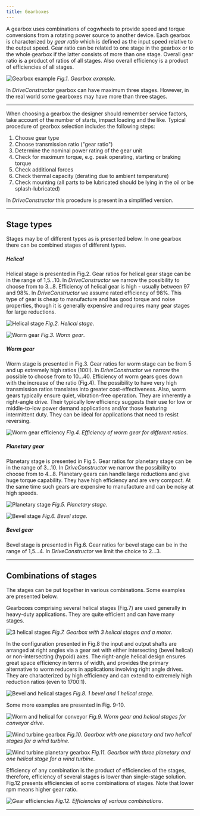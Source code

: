 ```yaml
---
title: Gearboxes
---
```


A gearbox uses combinations of cogwheels to provide speed and torque conversions
from a rotating power source to another device. Each gearbox is characterized by
_gear ratio_ which is defined as the input speed relative to the output speed.
Gear ratio can be related to one stage in the gearbox or to the whole gearbox if
the latter consists of more than one stage. Overall gear ratio is a product of
ratios of all stages. Also overall efficiency is a product of efficiencies of
all stages.

![Gearbox example](./images/industrial-gearbox-free-image.png)
_Fig.1. Gearbox example_.

In _DriveConstructor_ gearbox can have maximum three stages. However, in the
real world some gearboxes may have more than three stages.

---

When choosing a gearbox the designer should remember service factors, take
account of the number of starts, impact loading and the like. Typical procedure
of gearbox selection includes the following steps:

1. Choose gear type
2. Choose transmission ratio ("gear ratio")
3. Determine the nominal power rating of the gear unit
4. Check for maximum torque, e.g. peak operating, starting or braking torque
5. Check additional forces
6. Check thermal capacity (derating due to ambient temperature)
7. Check mounting (all parts to be lubricated should be lying in the oil or be
   splash-lubricated)

In _DriveConstructor_ this procedure is present in a simplified version.

---

## Stage types

Stages may be of different types as is presented below. In one gearbox there can
be combined stages of different types.

##### Helical

Helical stage is presented in Fig.2. Gear ratios for helical gear stage can be
in the range of 1,5...10. In _DriveConstructor_ we narrow the possibility to
choose from to 3...8. Efficiency of helical gear is high - usually between 97
and 98%. In _DriveConstructor_ we assume rated efficiency of 98%. This type of
gear is cheap to manufacture and has good torque and noise properties, though it
is generally expensive and requires many gear stages for large reductions.

![Helical stage](./images/gear_helical_stage3.png)
_Fig.2. Helical stage_.

![Worm gear](./images/gear_worm3.png)
_Fig.3. Worm gear_.

##### Worm gear

Worm stage is presented in Fig.3. Gear ratios for worm stage can be from 5 and
up extremely high ratios (100!). In _DriveConstructor_ we narrow the possible to
choose from to 10...40. Efficiency of worm gears goes down with the increase of
the ratio (Fig.4). The possibility to have very high transmission ratios
translates into greater cost-effectiveness. Also, worm gears typically ensure
quiet, vibration-free operation. They are inherently a right-angle drive. Their
typically low efficiency suggests their use for low or middle-to-low power
demand applications and/or those featuring intermittent duty. They can be ideal
for applications that need to resist reversing.

![Worm gear efficiency](./images/worm_helical_eff.png)
_Fig.4. Efficiency of worm gear for different ratios_.

##### Planetary gear

Planetary stage is presented in Fig.5. Gear ratios for planetary stage can be in
the range of 3...10. In _DriveConstructor_ we narrow the possibility to choose
from to 4...8. Planetary gears can handle large reductions and give huge torque
capability. They have high efficiency and are very compact. At the same time
such gears are expensive to manufacture and can be noisy at high speeds.

![Planetary stage](./images/gear_planetary_stage2.png)
_Fig.5. Planetary stage_.

![Bevel stage](./images/gear_bevel_stage2.png)
_Fig.6. Bevel stage_.

##### Bevel gear

Bevel stage is presented in Fig.6. Gear ratios for bevel stage can be in the
range of 1,5...4. In _DriveConstructor_ we limit the choice to 2...3.

---

## Combinations of stages

The stages can be put together in various combinations. Some examples are
presented below.

Gearboxes comprising several helical stages (Fig.7) are used generally in
heavy-duty applications. They are quite efficient and can have many stages.

![3 helical stages](./images/hel-hel-hel-motor.png)
_Fig.7. Gearbox with 3 helical stages and a motor_.

In the configuration presented in Fig.8 the input and output shafts are arranged
at right angles via a gear set with either intersecting (bevel helical) or
non-intersecting (hypoid) axes. The right-angle helical design ensures great
space efficiency in terms of width, and provides the primary alternative to worm
reducers in applications involving right angle drives. They are characterized by
high efficiency and can extend to extremely high reduction ratios (even to
1700:1).

![Bevel and helical stages](./images/bel-3hel.png)
_Fig.8. 1 bevel and 1 helical stage_.

Some more examples are presented in Fig. 9-10.

![Worm and helical for conveyor](./images/worm-hel-conv.png)
_Fig.9. Worm gear and helical stages for conveyor drive_.

![Wind turbine gearbox](./images/wind-turbine-gear-plan-hel-hel.png)
_Fig.10. Gearbox with one planetary and two helical stages for a wind turbine._

![Wind turbine planetary gearbox](./images/plan-plan-plan-hel.png)
_Fig.11. Gearbox with three planetary and one helical stage for a wind turbine_.

Efficiency of any combination is the product of efficiencies of the stages,
therefore, efficiency of several stages is lower than single-stage solution.
Fig.12 presents efficiencies of some combinations of stages. Note that lower rpm
means higher gear ratio.

![Gear efficiencies](./images/gears_effs.png)
_Fig.12. Efficiencies of various combinations_.

---
